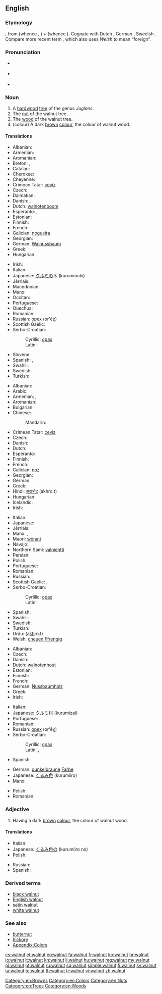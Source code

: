 {{wikipedia}}
{{wikibooks|Cookbook:Walnut|Walnut}}
==English==

===Etymology===
{{etyl|ang}} {{term|walhhnutu|lang=ang}}, from {{etyl|gem-pro|en}} {{recons|walhaz||Celt, Roman, foreigner|lang=gem-pro}} (whence {{term|Walloon|lang=en}}, {{term|Welsh|lang=en}}) + {{proto|gem-pro|head=|hnutuz}} (whence {{term|nut|lang=en}}).  Cognate with Dutch {{term|walnoot|lang=nl}}, German {{term|Walnuss|lang=de}}, Swedish {{term|valnöt|lang=sv}}. Compare more recent term {{term|Welsh onion|lang=en}}, which also uses ''Welsh'' to mean “foreign”.

===Pronunciation===
* {{a|US}} {{IPA|/ˈwɑlnət/}}
* {{a|UK}} {{IPA|/ˈwɔːlnʌt/}}
* {{audio|en-us-walnut.ogg|Audio (US)}}

===Noun===
{{en-noun}}

# A [[hardwood]] [[tree]] of the genus ''Juglans''.
# The [[nut]] of the walnut tree.
# The [[wood]] of the walnut tree.
# (colour) A dark [[brown]] [[colour]], the colour of walnut wood.
#: {{color panel|3E2A16}}

====Translations====
{{trans-top|tree}}
* Albanian: {{t+|sq|arrë}}
* Armenian: {{t-|hy|ընկուզենի|tr=ënkuzeni}}
* Aromanian: {{t-|rup|nuc|m}}
* Breton: {{t+|br|kraoñenn|f}}, {{t-|br|gwezenn-graoñ|f}}
* Catalan: {{t-|ca|noguera|f}}
* Cherokee: {{t-|chr|ᏎᏗ|tr=sedi|sc=Cher}}
* Cheyenne: {{tø|chy|otaesémenôtse}}
* Crimean Tatar: [[ceviz]]
* Czech: {{t-|cs|ořešák|m}}
* Dalmatian: {{tø|dlm|nochiera|f}}
* Danish: {{t-|da|valnøddetræ|n}}, {{t+|da|valnød|c}}
* Dutch: [[walnotenboom]] {{m}}
* Esperanto: {{t-|eo|juglandujo}}, {{t-|eo|juglandarbo}}
* Estonian: {{t-|et|pähklipuu}}
* Finnish: {{t+|fi|pähkinäpuu}}
* French: {{t+|fr|noyer|m}}
* Galician: [[nogueira]] {{f}}
* Georgian: {{t|ka|კაკალი|sc=Geor|tr=kakali}}
* German: [[Walnussbaum]] {{m}}
* Greek: {{t+|el|καρυδιά|f|tr=karydiá}}
* Hungarian: {{t+|hu|diófa}}
{{trans-mid}}
* Irish: {{t-|ga|crann gallchnó|m}}
* Italian: {{t+|it|noce|m}}
* Japanese: [[クルミ]]の木 (kuruminoki)
* Jèrriais: {{tø|roa-jer|nouoyi|m}}
* Macedonian: {{t-|mk|орев|m|tr=órev}}
* Manx: {{t-|gv|billey galchro}}
* Occitan: {{t+|oc|noguièr}}
* Portuguese: {{t+|pt|nogueira|f}}
* Quechua: {{t-|qu|tuqti}}
* Romanian: {{t+|ro|nuc|m}}
* Russian: [[орех]] (or'éχ) {{m}}
* Scottish Gaelic: {{t-|gd|crann ghall-chnò|m}}
* Serbo-Croatian:
*: Cyrillic: [[орах#Serbo-Croatian|орах]] {{m}}
*: Latin: {{t|sh|orah|m|alt=òrah}}
* Slovene: {{t+|sl|oreh|m}}
* Spanish: {{t+|es|nogal|m}}, {{t-|es|noguera|f}}
* Swahili: {{t-|sw|mjozi}}
* Swedish: {{t-|sv|valnötsträ|n}}
* Turkish: {{t+|tr|ceviz}}
{{trans-bottom}}

{{trans-top|nut}}
* Albanian: {{t+|sq|arrë}}
* Arabic: {{qualifier|collective}} {{t-|ar|جوز|tr=jawz}}
* Armenian: {{t-|hy|պոպոք|tr=popok'}}, {{t-|hy|ընկույզ|tr=ënkuyz}}
* Aromanian: {{t-|rup|nucã|f}}
* Bulgarian: {{t+|bg|орех|m}}
* Chinese:
*: Mandarin: {{t|cmn|核桃|tr=hétao|sc=Hant}}
* Crimean Tatar: [[ceviz]]
* Czech: {{t-|cs|vlašský ořech|m}}
* Danish: {{t+|da|valnød|c}}
* Dutch: {{t+|nl|walnoot|m}}
* Esperanto: {{t-|eo|juglando}}
* Finnish: {{t+|fi|saksanpähkinä}}
* French: {{t+|fr|noix|f}}
* Galician: [[noz]] {{f}}
* Georgian: {{t|ka|ნიგოზი|sc=Geor|tr=nigozi}}
* German: {{t+|de|Walnuss|f}}
* Greek: {{t+|el|καρύδι|n|tr=karýdi}}
* Hindi: [[अखरोट]] (akhro.t) {{m}}
* Hungarian: {{t+|hu|dió}}
* Icelandic: {{t-|is|valhneta|f}}
* Irish: {{t-|ga|gallchnó}}
{{trans-mid}}
* Italian: {{t+|it|noce|f}}
* Japanese: {{t-|ja|クルミ|tr=kurumi}}
* Jèrriais: {{tø|roa-jer|nouoyi|m}}
* Manx: {{t-|gv|cro frangagh}}, {{t-|gv|galchro}}
* Maori: [[wōnati]]
* Navajo: {{tø|nv|haʼałtsédii}}
* Northern Sami: [[valniehtti]]
* Persian: {{t+|fa|گردو}}
* Polish: {{t-|pl|orzech włoski}}
* Portuguese: {{t+|pt|noz|f}}
* Romanian: {{t+|ro|nucă|f}}
* Russian: {{t-|ru|грецкий орех|m|tr=gréckij oréx}}, {{t+|ru|орех|m|tr=oréx}}
* Scottish Gaelic: {{t-|gd|cnò Fhrangach|f}}, {{t-|gd|gall-chnò|f}}
* Serbo-Croatian:
*: Cyrillic: [[орах#Serbo-Croatian|орах]] {{m}}
*: Latin: {{t|sh|orah|m|alt=òrah}}
* Spanish: {{t+|es|nuez|f}}
* Swahili: {{t-|sw|jozi}}
* Swedish: {{t+|sv|valnöt|c}}
* Turkish: {{t+|tr|ceviz}}
* Urdu: {{ur-Arab|[[اخروٹ]]}} (a<u>kh</u>ro.t) {{m}}
* Welsh: [[cneuen Ffrengig]] {{f}}
{{trans-bottom}}

{{trans-top|wood}}
* Albanian: {{t+|sq|arrishtë}}
* Czech: {{t-|cs|vlašský ořech|m}}
* Danish: {{t-|da|valnøddetræ|n}}
* Dutch: [[walnotenhout]] {{n}}
* Estonian: {{t-|et|pähklipuu}}
* Finnish: {{t+|fi|pähkinäpuu}}
* French: {{t+|fr|noyer|m}}
* German: [[Nussbaumholz]] {{n}}
* Greek: {{t+|el|καρυδιά|f|tr=karydiá}}
* Irish: {{t-|ga|adhmad gallchnó|m}}
{{trans-mid}}
* Italian: {{t+|it|noce|m}}
* Japanese: [[クルミ]][[材]] (kurumizai)
* Portuguese: {{t+|pt|nogueira|f}}
* Romanian: {{t+|ro|nuc|m}}
* Russian: [[орех]] (or'éχ) {{m}}
* Serbo-Croatian:
*: Cyrillic: [[орах#Serbo-Croatian|орах]] {{m}}
*: Latin: {{t|sh|orah|m|alt=òrah}}, {{t|sh|orahovina|f|alt=òrahovina}}
* Spanish: {{t+|es|nogal|m}}
{{trans-bottom}}

{{trans-top|colour}}
* German: [[dunkelbraun]]e [[Farbe]] {{f}}
* Japanese: [[くるみ]][[色]] (kurumiiro)
* Manx: {{t-|gv|daah galchro}}
{{trans-mid}}
* Polish: {{t-|pl|orzech włoski}}
* Romanian: {{qualifier|regional}} {{t-|ro|nuciu}}
{{trans-bottom}}

===Adjective===
{{en-adj|-}}

# Having a dark [[brown]] [[colour]], the colour of walnut wood.

====Translations====
{{trans-top|colour}}
* Italian: {{t+|it|noce}}
* Japanese: [[くるみ]][[色]]の (kurumiiro no)
* Polish: {{t+|pl|orzechowy}}
{{trans-mid}}
* Russian: {{t+|ru|ореховый}}
* Spanish: {{t+|es|nogal}}
{{trans-bottom}}

===Derived terms===
* [[black walnut]]
* [[English walnut]]
* [[satin walnut]]
* [[white walnut]]

===See also===
* [[butternut]]
* [[hickory]]
* [[Appendix:Colors]]

[[Category:en:Browns]]
[[Category:en:Colors]]
[[Category:en:Nuts]]
[[Category:en:Trees]]
[[Category:en:Woods]]

[[cs:walnut]]
[[et:walnut]]
[[eo:walnut]]
[[fa:walnut]]
[[fr:walnut]]
[[ko:walnut]]
[[hr:walnut]]
[[io:walnut]]
[[it:walnut]]
[[kn:walnut]]
[[li:walnut]]
[[hu:walnut]]
[[mg:walnut]]
[[my:walnut]]
[[pl:walnut]]
[[pt:walnut]]
[[ru:walnut]]
[[sq:walnut]]
[[simple:walnut]]
[[fi:walnut]]
[[sv:walnut]]
[[ta:walnut]]
[[te:walnut]]
[[th:walnut]]
[[tr:walnut]]
[[vi:walnut]]
[[zh:walnut]]